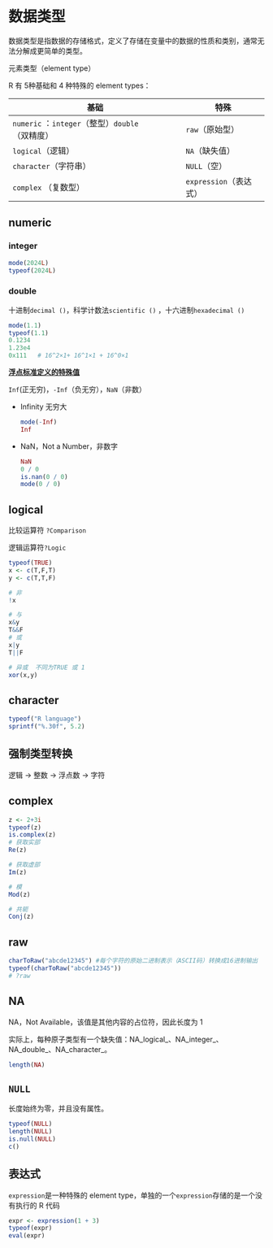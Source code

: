 # 数据类型

数据类型是指数据的存储格式，定义了存储在变量中的数据的性质和类别，通常无法分解成更简单的类型。

元素类型（element type）

R 有 5种基础和 4 种特殊的 element types：

| 基础                                            | 特殊                   |
|-------------------------------------------------|------------------------|
| `numeric` ：`integer`（整型）`double`（双精度） | `raw`（原始型）        |
| `logical`（逻辑）                               | `NA`（缺失值）         |
| `character`（字符串）                           | `NULL`（空）           |
| `complex` （复数型）                            | `expression`（表达式） |

## numeric

### integer

```r
mode(2024L)
typeof(2024L)
```

### double

十进制`decimal ()`，科学计数法`scientific ()` ，十六进制`hexadecimal ()`

```r
mode(1.1)
typeof(1.1)
0.1234
1.23e4
0x111   # 16^2×1+ 16^1×1 + 16^0×1
```

[**浮点标准定义的特殊值**]{.underline}

`Inf`(正无穷)，`-Inf`（负无穷），`NaN`（非数）

-   Infinity 无穷大

    ```r
    mode(-Inf)
    Inf
    ```

-   NaN，Not a Number，非数字

    ```r
    NaN
    0 / 0
    is.nan(0 / 0)
    mode(0 / 0)
    ```

## logical

比较运算符 `?Comparison`

逻辑运算符`?Logic`

```r
typeof(TRUE)
x <- c(T,F,T)
y <- c(T,T,F)

# 非
!x

# 与
x&y
T&&F
# 或
x|y
T||F

# 异或  不同为TRUE 或 1
xor(x,y)

```

## character

```r
typeof("R language")
sprintf("%.30f", 5.2)
```

## 强制类型转换

逻辑 -\> 整数 -\> 浮点数 -\> 字符

## complex

```r
z <- 2+3i
typeof(z) 
is.complex(z)
# 获取实部
Re(z)

# 获取虚部
Im(z)

# 模
Mod(z)

# 共轭
Conj(z)
```

## raw

```r
charToRaw("abcde12345") #每个字符的原始二进制表示（ASCII码）转换成16进制输出
typeof(charToRaw("abcde12345")) 
# ?raw
```

## NA

NA，Not Available，该值是其他内容的占位符，因此长度为 1

实际上，每种原子类型有一个缺失值：NA_logical\_、NA_integer\_、NA_double\_、NA_character\_。

```r
length(NA)
```

## `NULL`

长度始终为零，并且没有属性。

```r
typeof(NULL)
length(NULL)
is.null(NULL)
c()
```

## 表达式

`expression`是一种特殊的 element type，单独的一个`expression`存储的是一个没有执行的 R 代码

```r
expr <- expression(1 + 3)
typeof(expr)
eval(expr)
```
